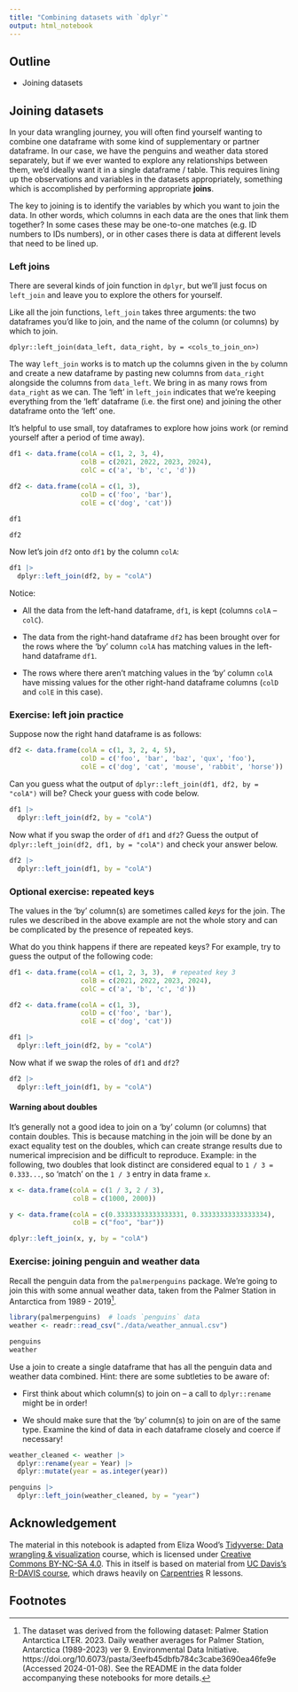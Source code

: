 ```yaml
---
title: "Combining datasets with `dplyr`"
output: html_notebook
---
```


## Outline

- Joining datasets


## Joining datasets

In your data wrangling journey, you will often find yourself wanting to combine
one dataframe with some kind of supplementary or partner dataframe. In our
case, we have the penguins and weather data stored separately, but if we ever
wanted to explore any relationships between them, we'd ideally want it in a
single dataframe / table. This requires lining up the observations and variables
in the datasets appropriately, something which is accomplished by performing
appropriate **joins**.  
  
The key to joining is to identify the variables by which you want to join the
data. In other words, which columns in each data are the ones that link them
together? In some cases these may be one-to-one matches (e.g. ID numbers to IDs
numbers), or in other cases there is data at different levels that need to be
lined up.

### Left joins

There are several kinds of join function in `dplyr`, but we'll just focus on
`left_join` and leave you to explore the others for yourself.

Like all the join functions, `left_join` takes three arguments: the two dataframes
you'd like to join, and the name of the column (or columns) by which to join.

```
dplyr::left_join(data_left, data_right, by = <cols_to_join_on>)
```

The way `left_join` works is to match up the columns given in the `by` column
and create a new dataframe by pasting new columns from `data_right` alongside
the columns from `data_left`. We bring in as many rows from `data_right` as we
can. The 'left' in `left_join` indicates that we're keeping everything from the
'left' dataframe (i.e. the first one) and joining the other dataframe onto the
'left' one.

It's helpful to use small, toy dataframes to explore how joins work (or remind
yourself after a period of time away).

```r
df1 <- data.frame(colA = c(1, 2, 3, 4),
                  colB = c(2021, 2022, 2023, 2024),
                  colC = c('a', 'b', 'c', 'd'))

df2 <- data.frame(colA = c(1, 3),
                  colD = c('foo', 'bar'),
                  colE = c('dog', 'cat'))
```

```r
df1
```

```r
df2
```

Now let's join `df2` onto `df1` by the column `colA`:

```r
df1 |>
  dplyr::left_join(df2, by = "colA")
```

Notice:

- All the data from the left-hand dataframe, `df1`, is kept (columns `colA` -- `colC`).

- The data from the right-hand dataframe `df2` has been brought over
  for the rows where the 'by' column `colA` has matching values in the
  left-hand dataframe `df1`.
  
- The rows where there aren't matching values in the 'by' column `colA` have
  missing values for the other right-hand dataframe columns (`colD` and `colE`
  in this case).


### Exercise: left join practice

Suppose now the right hand dataframe is as follows:

```r
df2 <- data.frame(colA = c(1, 3, 2, 4, 5),
                  colD = c('foo', 'bar', 'baz', 'qux', 'foo'),
                  colE = c('dog', 'cat', 'mouse', 'rabbit', 'horse'))
```

Can you guess what the output of `dplyr::left_join(df1, df2, by = "colA")` will
be? Check your guess with code below.

```r
df1 |>
  dplyr::left_join(df2, by = "colA")
```

Now what if you swap the order of `df1` and `df2`? Guess the output of
`dplyr::left_join(df2, df1, by = "colA")` and check your answer below.

```r
df2 |>
  dplyr::left_join(df1, by = "colA")
```


### Optional exercise: repeated keys

The values in the 'by' column(s) are sometimes called _keys_ for the join. The
rules we described in the above example are not the whole story and can be
complicated by the presence of repeated keys.

What do you think happens if there are repeated keys? For example, try to
guess the output of the following code:

```r
df1 <- data.frame(colA = c(1, 2, 3, 3),  # repeated key 3
                  colB = c(2021, 2022, 2023, 2024),
                  colC = c('a', 'b', 'c', 'd'))

df2 <- data.frame(colA = c(1, 3),
                  colD = c('foo', 'bar'),
                  colE = c('dog', 'cat'))

df1 |>
  dplyr::left_join(df2, by = "colA")
```

Now what if we swap the roles of `df1` and `df2`?

```r
df2 |>
  dplyr::left_join(df1, by = "colA")
```

#### Warning about doubles

It's generally not a good idea to join on a 'by' column (or columns)
that contain doubles. This is because matching in the join will be done
by an exact equality test on the doubles, which can create strange
results due to numerical imprecision and be difficult to reproduce. Example: in
the following, two doubles that look distinct are considered equal to
`1 / 3 = 0.333...`, so 'match' on the `1 / 3` entry in data frame `x`.

```r
x <- data.frame(colA = c(1 / 3, 2 / 3),
                colB = c(1000, 2000))

y <- data.frame(colA = c(0.33333333333333331, 0.33333333333333334),
                colB = c("foo", "bar"))

dplyr::left_join(x, y, by = "colA")
```


### Exercise: joining penguin and weather data

Recall the penguin data from the `palmerpenguins` package. We're going to join
this with some annual weather data, taken from the Palmer Station in Antarctica
from 1989 - 2019[^1].

```r
library(palmerpenguins)  # loads `penguins` data
weather <- readr::read_csv("./data/weather_annual.csv")

penguins
weather
```

Use a join to create a single dataframe that has all the penguin data and
weather data combined. Hint: there are some subtleties to be aware of:

- First think about which column(s) to join on -- a call to `dplyr::rename`
  might be in order!

- We should make sure that the 'by' column(s) to join on are of the same type.
  Examine the kind of data in each dataframe closely and coerce if necessary!

```r
weather_cleaned <- weather |>
  dplyr::rename(year = Year) |>
  dplyr::mutate(year = as.integer(year))

penguins |>
  dplyr::left_join(weather_cleaned, by = "year")
```


## Acknowledgement

The material in this notebook is adapted from Eliza Wood's [Tidyverse: Data
wrangling & visualization](https://liza-wood.github.io/tidyverse_intro/) course,
which is licensed under [Creative Commons BY-NC-SA
4.0](https://creativecommons.org/licenses/by-nc-sa/4.0/). This in itself is
based on material from [UC Davis's R-DAVIS
course](https://gge-ucd.github.io/R-DAVIS/index.html), which draws heavily on
[Carpentries](https://datacarpentry.org/R-ecology-lesson/) R lessons.


## Footnotes

[^1]: The dataset was derived from the following dataset: Palmer Station
      Antarctica LTER. 2023. Daily weather averages for Palmer
      Station, Antarctica (1989-2023) ver 9. Environmental Data Initiative.
      https://doi.org/10.6073/pasta/3eefb45dbfb784c3cabe3690ea46fe9e (Accessed
      2024-01-08). See the README in the data folder accompanying these
      notebooks for more details.